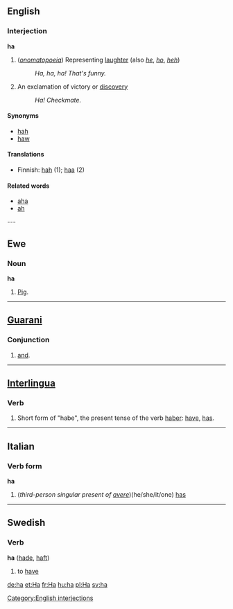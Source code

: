 ==English==
===Interjection===
'''ha'''
# (''[[onomatopoeia]]'') Representing [[laughter]] (also ''[[he]]'', ''[[ho]]'', ''[[heh]]'')
#: ''Ha, ha, ha!  That's funny.''
# An exclamation of victory or [[discovery]]
#: ''Ha! Checkmate.''

==== Synonyms ====
* [[hah]]
* [[haw]]

==== Translations ====
*Finnish: [[hah]] (1); [[haa]] (2)

==== Related words ====
*[[aha]]
*[[ah]]
---
==Ewe==
===Noun===
'''ha'''

#[[Pig]].
----
==[[Guarani]]==
===Conjunction===
# [[and]].

----
==[[Interlingua]]==
===Verb===
# Short form of "habe", the present tense of the verb [[haber]]: [[have]], [[has]].

----
==Italian==
===Verb form===
'''ha'''

# (''third-person singular present of [[avere]]'')(he/she/it/one) [[has]]

----

==Swedish==
===Verb===
'''ha''' ([[hade]], [[haft]])

# to [[have]]

[[Category:English interjections]]

[[de:ha]]
[[et:Ha]]
[[fr:Ha]]
[[hu:ha]]
[[pl:Ha]]
[[sv:ha]]